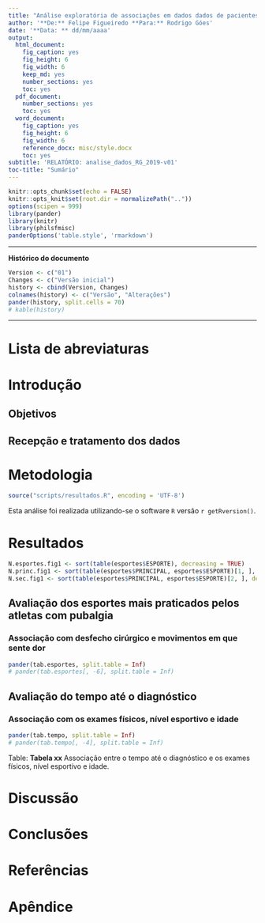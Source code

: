 ```yaml
---
title: "Análise exploratória de associações em dados dados de pacientes com pubalgia atlética no Brasil"
author: '**De:** Felipe Figueiredo **Para:** Rodrigo Góes'
date: '**Data: ** dd/mm/aaaa'
output:
  html_document:
    fig_caption: yes
    fig_height: 6
    fig_width: 6
    keep_md: yes
    number_sections: yes
    toc: yes
  pdf_document:
    number_sections: yes
    toc: yes
  word_document:
    fig_caption: yes
    fig_height: 6
    fig_width: 6
    reference_docx: misc/style.docx
    toc: yes
subtitle: 'RELATÓRIO: analise_dados_RG_2019-v01'
toc-title: "Sumário"
---
```


```r
knitr::opts_chunk$set(echo = FALSE)
knitr::opts_knit$set(root.dir = normalizePath(".."))
options(scipen = 999)
library(pander)
library(knitr)
library(philsfmisc)
panderOptions('table.style', 'rmarkdown')

```

---

**Histórico do documento**

```r
Version <- c("01")
Changes <- c("Versão inicial")
history <- cbind(Version, Changes)
colnames(history) <- c("Versão", "Alterações")
pander(history, split.cells = 70)
# kable(history)
```

---

<!-- # Assinaturas -->

<!-- ```{r, echo=FALSE} -->
<!-- sig.field <- "__________________________" -->
<!-- date.field <- "_____________" -->
<!-- Stat <- c("Elaborador", "Felipe Figueiredo", "Bioestatístico", sig.field, date.field) -->
<!-- Reviewer <- c("Revisado por", "", "", sig.field, date.field) -->
<!-- Approver <- c("Verificado por", "", "", sig.field, date.field) -->
<!-- Final.Approver <- c("Aprovação final", "", "", sig.field, date.field) -->

<!-- sigs <- rbind( -->
<!--   Stat -->
<!--   , Reviewer -->
<!--   , Approver -->
<!--   , Final.Approver -->
<!--   ) -->
<!-- rownames(sigs) <- NULL -->
<!-- colnames(sigs) <- c("Papel", "Nome", "Função", "Assinatura", "Data") -->

<!-- pander(sigs, split.cells = c(9, 14, 14, 16, 8), split.table = Inf) -->
<!-- # kable(sigs) -->
<!-- ``` -->

# Lista de abreviaturas

# Introdução

## Objetivos

## Recepção e tratamento dos dados

# Metodologia

```r
source("scripts/resultados.R", encoding = 'UTF-8')
```

Esta análise foi realizada utilizando-se o software `R` versão `r getRversion()`.



# Resultados

```r
N.esportes.fig1 <- sort(table(esportes$ESPORTE), decreasing = TRUE)
N.princ.fig1 <- sort(table(esportes$PRINCIPAL, esportes$ESPORTE)[1, ], decreasing = TRUE)
N.sec.fig1 <- sort(table(esportes$PRINCIPAL, esportes$ESPORTE)[2, ], decreasing = TRUE)
```

## Avaliação dos esportes mais praticados pelos atletas com pubalgia

### Associação com desfecho cirúrgico e movimentos em que sente dor

```r
pander(tab.esportes, split.table = Inf)
# pander(tab.esportes[, -6], split.table = Inf)
```

## Avaliação do tempo até o diagnóstico

### Associação com os exames físicos, nível esportivo e idade

```r
pander(tab.tempo, split.table = Inf)
# pander(tab.tempo[, -4], split.table = Inf)
```
Table: **Tabela xx** Associação entre o tempo até o diagnóstico e os exames físicos, nível esportivo e idade.

<!-- # Exceções e Desvios do teste -->

# Discussão

# Conclusões


# Referências

# Apêndice

